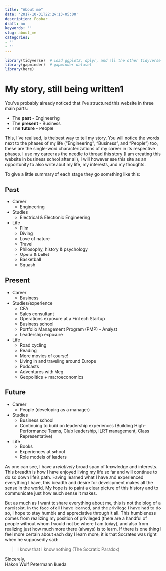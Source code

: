 ```yaml
---
title: "About me"
date: '2017-10-31T22:26:13-05:00'
description: Foobar
draft: no
keywords: ''
slug: about_me
categories:
- ''
- ''
---
```



```r
library(tidyverse)  # Load ggplot2, dplyr, and all the other tidyverse packages
library(gapminder)  # gapminder dataset
library(here)
```


# My story, still being written1

You've probably already noticed that I've structured this website in three main parts:

* The **past** - Engineering
* The **present** - Business
* The **future** - People

This, I've realised, is the best way to tell my story. You will notice the words next to the phases of my life ("Engineering", "Business", and "People") too, these are the single-word characterizations of my career in its respective phases. I use my career as the needle to thread this story (I am creating this website in business school after all), I will however use this site as an opportunity to also write abut my life, my interests, and my thoughts.

To give a little summary of each stage they go something like this:

## Past

* Career
    * Engineering
  
* Studies
    * Electrical & Electronic Engineering
  
* Life
    * Film
    * Diving
    * Love of nature
    * Travel
    * Philosophy, history & psychology
    * Opera & ballet
    * Basketball
    * Squash

## Present

* Career
    * Business
  
* Studies/experience
    * CFA
    * Sales consultant
    * Operations exposure at a FinTech Startup
    * Business school
    * Portfolio Management Program (PMP) - Analyst
    * Leadership exposure

* Life
    * Road cycling
    * Reading
    * More movies of course!
    * Living in and traveling around Europe
    * Podcasts
    * Adventures with Meg
    * Geopolitics + macroeconomics

## Future

* Career
    * People (developing as a manager)
  
* Studies
    * Business school
    * Continuing to build on leadership experiences (Building High-Performance Teams, Club leadership, ILRT management, Class Representative)
  
* Life
    * Books
    * Experiences at school
    * Role models of leaders

As one can see, I have a _relatively_ broad span of knowledge and interests. This breadth is how I have enjoyed living my life so far and will continue to do so down life's path. Having learned what I have and experienced everything I have, this breadth and desire for development makes all the sense in the world. My hope is to paint a clear picture of this history and to communicate just how much sense it makes.

But as much as I want to share everything about me, this is not the blog of a narcissist. In the face of all I have learned, and the privilege I have had to do so, I hope to stay humble and appreciative through it all. This humbleness comes from realizing my position of privileged (there are a handful of people without whom I would not be where I am today), and also from realizing just how much more there (always) is to learn. If there is one thing I feel more certain about each day I learn more, it is that Socrates was right when he supposedly said:

> I know that I know nothing (The Socratic Paradox)

Sincerely,\
Hakon Wulf Petermann Rueda
